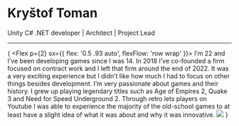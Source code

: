 
# Kryštof Toman

Unity C# .NET developer   |   Architect   |   Project Lead

---

{<Flex>
  <Flex  p={2} sx={{ flex: '0.5 .93 auto', flexFlow: 'row wrap' }}>
    <Paragraph>
    I’m 22 and I’ve been developing games since I was 14. In 2018 I’ve co-founded a firm focused on contract work and I left that firm around the end of 2022. It was a very exciting experience but I didn’t like how much I had to focus on other things besides development.
    I’m very passionate about games and their history. I grew up playing legendary titles such as Age of Empires 2, Quake 3 and Need for Speed Underground 2. Through retro lets players on Youtube I was able to experience the majority of the old-school games to at least have a slight idea of what it was about and why it was innovative.
    </Paragraph>
  </Flex>
  <Flex>
    <Image src="/me.jpg"/>
  </Flex>
</Flex>}